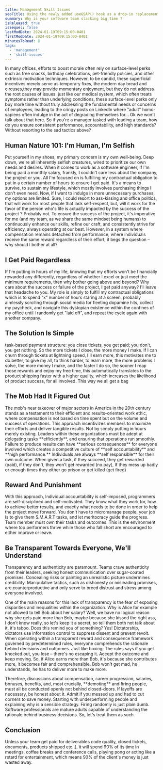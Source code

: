```yaml
---
title: Management Skill Issues
seoTitle: Using the newly added useGSAP() hook as a drop-in replacement for UseEffect()
summary: Why is your software team slacking big time ?
isReleased: true
isSequel: false
lastModDate: 2024-01-19T09:15:00-0401
firstModDate: 2024-01-19T09:15:00-0401
minutesToRead: 8
tags:
  - 'management'
  - 'skill-issues'
---
```

<C>
In many offices, efforts to boost morale often rely on surface-level perks such as free snacks, birthday celebrations, pet-friendly policies, and other extrinsic motivation techniques. However, to be candid, these superficial incentives merely serve as temporary fixes, the modern day  <L href="https://en.wikipedia.org/wiki/Bread_and_circuses">bread and circuses,</L>they may provide momentary enjoyment, but they do not address the root causes of issues. just like our medical system, which often treats symptoms rather than underlying conditions, these surface-level perks only buy more time without truly addressing the fundamental needs or concerns of employees, leading to the <L href="https://www.youtube.com/results?search_query=linkedin+corporate+cringe">cringy</L> posts on LinkedIn where "adult" <L href="https://en.wikipedia.org/wiki/Human">homo-sapiens</L> often indulge in the act of degrading themselves for... Ok we won't talk about that here. 
</C>


<C>
So if you're a manager tasked with leading a team, how do you ensure consistent performance, accountability, and high standards? Without resorting to the sad tactics above?
</C>

<H2>Human Nature 101: I'm Human, I'm Selfish </H2>

<C>
Put yourself in my shoes, my primary concern is my own well-being. Deep down, we're all inherently selfish creatures, wired to prioritize our own needs and desires. When it comes to work as a software engineer, if I'm being paid a monthly salary, frankly, I couldn't care less about the company, the project or you. All I'm focused on is fulfilling my contractual obligation to put in a certain number of hours to ensure I get paid. It's a means to survive, to sustain my lifestyle, which mostly involves purchasing things I don't even need.
</C>


<C>
Now, if I want to indulge in more unnecessary purchases, my options are limited. Sure, I could resort to ass-kissing and office politics, that will work for most people that lack self-respect, but, will it work for the favor of the person who's life is actually impacted by the success of the project ? Probably not.
</C>

<C>
To ensure the success of the project, it's imperative for me (and my team, as we share the same mindset being humans) to continuously enhance our skills, refine our craft, and consistently strive for efficiency, always operating at our best. However, in a system where compensation remains detached from performance, where individuals receive the same reward regardless of their effort, it begs the question – why should I bother at all?
</C>

<H2>I Get Paid Regardless</H2>

<C>
If I'm putting in hours of my life, knowing that my efforts won't be financially rewarded any differently, regardless of whether I excel or just meet the minimum requirements, then why bother going above and beyond? Why care about the success or failure of the project, I get paid anyway? I'll leave that headache to you. My role is simply to fulfill my contractual obligations which is to spend "x" number of hours staring at a screen, probably aimlessly scrolling through social media for fleeting dopamine hits, collect my paycheck, and navigate this dystopian existence within the confines of my office until I randomly get "laid off", and repeat the cycle again with another company.
</C>

<H2>The Solution Is Simple</H2>

<C>
 task-based payment structure: you close <L href="/services/glossary#tickets">tickets,</L> you get paid; you don't, you get nothing. 
</C>

<C>
So the more tickets I close, the more money I make. If I can churn through tickets at lightning speed, I'll earn more, this motivates me to do better, to give my all, to think harder, to learn more, the more problems I solve, the more money I make, and the faster I do so, the sooner I reap those rewards and enjoy my free time, this automatically translates to the product shipping faster with a higher <L href="/blog/software-quality">quality,</L> which increases the likelihood of product success, for all involved. This way we all <L href="https://youtu.be/k6eTY-ayPaE?si=vXuENn6rP3d2aCgd">get a bag</L>
</C>
<H2>The Mob Had It Figured Out </H2>

<C>
The mob's near takeover of major sectors in America in the 20th century stands as a testament to their efficient and results-oriented work ethic, where compensation is not based on time spent but on the volume and success of operations. This approach incentivizes members to maximize their efforts and deliver tangible results. Not by simply putting in hours merely existing.
</C>


<C>
Leaders within these organizations must be adept at delegating tasks **efficiently**, and ensuring that operations run smoothly. Failure to produce results can have **serious consequences** for everyone involved which creates a competitive culture of **self accountability** and **high performance.** Individuals are always **self responsible** for their own outcome. When given a task, if they succeed, they get rewarded (paid), if they don't, they won't get rewarded (no pay), If they mess up badly or enough times they either go prison or get killed (get fired)
</C>
<H2>Reward And Punishment </H2>
<C>
With this approach, Individual accountability is self-imposed, programmers are self-disciplined and self-motivated. They know what they work for, how to achieve better results, and exactly what needs to be done in order to help the project move forward. You don't have to micromanage people, your job is to give them <L href="https://www.atlassian.com/blog/productivity/how-to-write-smart-goals#:~:text=The%20SMART%20in%20SMART%20goals,within%20a%20certain%20time%20frame">S.M.A.R.T</L> tasks, and let meritocracy guide the progress. Team member must own their tasks and outcomes. This is the environment where top performers thrive while those who fall short are encouraged to either improve or leave. 
</C>
<H2>Be Transparent Towards Everyone, We'll Understand </H2>
<C>
Transparency and authenticity are paramount. Teams crave authenticity from their leaders, seeking honest communication over sugar-coated promises. Concealing risks or painting an unrealistic picture undermines credibility. Manipulative tactics, such as dishonesty or misleading promises, are counterproductive and only serve to breed distrust and stress among everyone involved.
</C>
<C>

One of the main reasons for this lack of transparency is the fear of exposing disparities and inequalities within the organization. Why is Alice for example not allowed to tell Bob about her salary? Well, we have no logical reason why she gets paid more than Bob, maybe because she kissed the right ass, I don't know really, so let's keep it a secret, so tell them both not talk about it, it's taboo. Does this remind you of something? Yes! Dictatorship, dictators use information control to suppress dissent and prevent revolt.
</C>
<C>
When operating within a transparent reward and consequence framework governed by predetermined rules, everyone comprehends the rationale behind decisions and outcomes. Just like boxing: The rules says if you get knocked out, you lose – there's no escaping it. Accept the outcome and keep moving. So, if Alice earns more than Bob, it's because she contributes more, it becomes fair and comprehensible, Bob won't get mad, he understands, he has to deliver more to make more. 
</C>

<C>
Therefore, discussions about compensation, career progression, salaries, bonuses, benefits, and, most crucially, **demoting** and firing people, must all be conducted openly not behind closed-doors.
</C>


<C>
If layoffs are necessary, be honest about it. Admit if you messed up and had to cut corners to save money. Starting with underperforming people and explaining why is a sensible strategy. Firing randomly is just plain dumb. Software professionals are mature adults capable of understanding the rationale behind business decisions. So, let's treat them as such.
</C>

<H2 id="conclusion">Conclusion</H2>
<C>
Unless your team get paid for deliverables <L href="/blog/software-quality">code quality</L>, closed <L href="/services/glossary#tickets">tickets,</L> documents, products shipped etc..), it will spend 90% of its time in meetings, coffee breaks and conference calls, playing pong or acting like a retard for entertainment, which means 90% of the client's money is just wasted away.
</C>